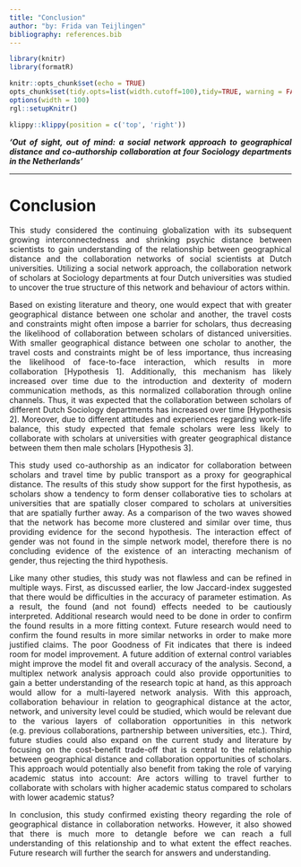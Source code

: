 ```yaml
---
title: "Conclusion"
author: "by: Frida van Teijlingen"
bibliography: references.bib
---
```

```{=html}
<style>
body {
text-align: justify}
</style>
```
```r

library(knitr)
library(formatR)

knitr::opts_chunk$set(echo = TRUE)
opts_chunk$set(tidy.opts=list(width.cutoff=100),tidy=TRUE, warning = FALSE, message = FALSE,comment = "#>", cache=TRUE, class.source=c("test"), class.output=c("test2"))
options(width = 100)
rgl::setupKnitr()

```

```r
klippy::klippy(position = c('top', 'right'))
```

***‘Out of sight, out of mind: a social network approach to geographical distance and co-authorship collaboration at four Sociology departments in the Netherlands’***

--------------------------------

# Conclusion

This study considered the continuing globalization with its subsequent growing interconnectedness and shrinking psychic distance between scientists to gain understanding of the relationship between geographical distance and the collaboration networks of social scientists at Dutch universities. Utilizing a social network approach, the collaboration network of scholars at Sociology departments at four Dutch universities was studied to uncover the true structure of this network and behaviour of actors within.

Based on existing literature and theory, one would expect that with greater geographical distance between one scholar and another, the travel costs and constraints might often impose a barrier for scholars, thus decreasing the likelihood of collaboration between scholars of distanced universities. With smaller geographical distance between one scholar to another, the travel costs and constraints might be of less importance, thus increasing the likelihood of face-to-face interaction, which results in more collaboration [Hypothesis 1].  Additionally, this mechanism has likely increased over time due to the introduction and dexterity of modern communication methods, as this normalized collaboration through online channels. Thus, it was expected that the collaboration between scholars of different Dutch Sociology departments has increased over time [Hypothesis 2].  Moreover, due to different attitudes and experiences regarding work-life balance, this study expected that female scholars were less likely to collaborate with scholars at universities with greater geographical distance between them then male scholars [Hypothesis 3].

This study used co-authorship as an indicator for collaboration between scholars and travel time by public transport as a proxy for geographical distance. The results of this study show support for the first hypothesis, as scholars show a tendency to form denser collaborative ties to scholars at universities that are spatially closer compared to scholars at universities that are spatially further away. As a comparison of the two waves showed that the network has become more clustered and similar over time, thus providing evidence for the second hypothesis. The interaction effect of gender was not found in the simple network model, therefore there is no concluding evidence of the existence of an interacting mechanism of gender, thus rejecting the third hypothesis. 

Like many other studies, this study was not flawless and can be refined in multiple ways. First, as discussed earlier, the low Jaccard-index suggested that there would be difficulties in the accuracy of parameter estimation. As a result, the found (and not found) effects needed to be cautiously interpreted. Additional research would need to be done in order to confirm the found results in a more fitting context. Future research would need to confirm the found results in more similar networks in order to make more justified claims. The poor Goodness of Fit indicates that there is indeed room for model improvement. A future addition of external control variables might improve the model fit and overall accuracy of the analysis. Second, a multiplex network analysis approach could also provide opportunities to gain a better understanding of the research topic at hand, as this approach would allow for a multi-layered network analysis. With this approach, collaboration behaviour in relation to geographical distance at the actor, network, and university level could be studied, which would be relevant due to the various layers of collaboration opportunities in this network (e.g. previous collaborations, partnership between universities, etc.). Third, future studies could also expand on the current study and literature by focusing on the cost-benefit trade-off that is central to the relationship between geographical distance and collaboration opportunities of scholars. This approach would potentially also benefit from taking the role of varying academic status into account: Are actors willing to travel further to collaborate with scholars with higher academic status compared to scholars with lower academic status? 

In conclusion, this study confirmed existing theory regarding the role of geographical distance in collaboration networks. However, it also showed that there is much more to detangle before we can reach a full understanding of this relationship and to what extent the effect reaches. Future research will further the search for answers and understanding.

